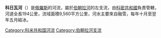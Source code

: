 '''科日瓦河'''（{{lang-ru|Кожва|Kozhva}}）是[[俄羅斯|俄羅斯]]的河流，屬於[[伯朝拉河|伯朝拉河]]的左支流，由[[科密共和國|科密共和國]]負責管轄，河道全長194公里，流域面積9,560平方公里，河水主要來自融雪，每年十月至翌年五月結冰。

{{Russia-geo-stub}}
[[Category:科米共和国河流|Category:科米共和国河流]]
[[Category:伯朝拉河支流|Category:伯朝拉河支流]]